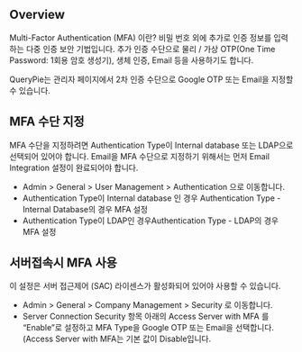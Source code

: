 
## Overview
<Callout type="info">
Multi-Factor Authentication (MFA) 이란?  비밀 번호 외에 추가로 인증 정보를 입력하는 다중 인증 보안 기법입니다.  추가 인증 수단으로 물리 / 가상 OTP(One Time Password: 1회용 암호 생성기), 생체 인증, Email 등을 사용하기도 합니다. 
</Callout>

QueryPie는 관리자 페이지에서 2차 인증 수단으로 Google OTP 또는 Email을 지정할 수 있습니다.

## MFA 수단 지정
<Callout type="important">
MFA 수단을 지정하려면 Authentication Type이 Internal database 또는 LDAP으로 선택되어 있어야 합니다.  Email을 MFA 수단으로 지정하기 위해서는 먼저 Email Integration 설정이 완료되어야 합니다. 
</Callout>

* Admin > General > User Management > Authentication 으로 이동합니다.
* Authentication Type이 Internal database 인 경우 Authentication Type - Internal Database의 경우 MFA 설정
* Authentication Type이 LDAP인 경우Authentication Type - LDAP의 경우 MFA 설정

## 서버접속시 MFA 사용
<Callout type="info">
이 설정은 서버 접근제어 (SAC) 라이센스가 활성화되어 있어야 사용할 수 있습니다. 
</Callout>

* Admin > General > Company Management > Security 로 이동합니다.
* Server Connection Security 항목 아래의 Access Server with MFA 를 “Enable”로 설정하고 MFA Type을 Google OTP 또는 Email을 선택합니다. (Access Server with MFA는 기본 값이 Disable입니다.
